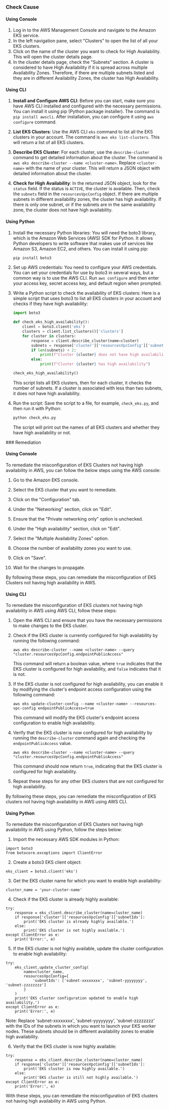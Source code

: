 

<Tabs><Tab title='Cause'>
### Check Cause

#### Using Console

1. Log in to the AWS Management Console and navigate to the Amazon EKS service.
2. In the left navigation pane, select "Clusters" to open the list of all your EKS clusters.
3. Click on the name of the cluster you want to check for High Availability. This will open the cluster details page.
4. In the cluster details page, check the "Subnets" section. A cluster is considered to have High Availability if it is spread across multiple Availability Zones. Therefore, if there are multiple subnets listed and they are in different Availability Zones, the cluster has High Availability.

#### Using CLI

1. **Install and Configure AWS CLI**: Before you can start, make sure you have AWS CLI installed and configured with the necessary permissions. You can install it using pip (Python package installer). The command is `pip install awscli`. After installation, you can configure it using `aws configure` command.

2. **List EKS Clusters**: Use the AWS CLI `eks` command to list all the EKS clusters in your account. The command is `aws eks list-clusters`. This will return a list of all EKS clusters.

3. **Describe EKS Cluster**: For each cluster, use the `describe-cluster` command to get detailed information about the cluster. The command is `aws eks describe-cluster --name <cluster-name>`. Replace `<cluster-name>` with the name of your cluster. This will return a JSON object with detailed information about the cluster.

4. **Check for High Availability**: In the returned JSON object, look for the `status` field. If the status is `ACTIVE`, the cluster is available. Then, check the `subnets` field in the `resourcesVpcConfig` object. If there are multiple subnets in different availability zones, the cluster has high availability. If there is only one subnet, or if the subnets are in the same availability zone, the cluster does not have high availability.

#### Using Python

1. Install the necessary Python libraries:
   You will need the boto3 library, which is the Amazon Web Services (AWS) SDK for Python. It allows Python developers to write software that makes use of services like Amazon S3, Amazon EC2, and others. You can install it using pip:

   ```python
   pip install boto3
   ```

2. Set up AWS credentials:
   You need to configure your AWS credentials. You can set your credentials for use by boto3 in several ways, but a common way is to use the AWS CLI. Run `aws configure` and then enter your access key, secret access key, and default region when prompted.

3. Write a Python script to check the availability of EKS clusters:
   Here is a simple script that uses boto3 to list all EKS clusters in your account and checks if they have high availability:

   ```python
   import boto3

   def check_eks_high_availability():
       client = boto3.client('eks')
       clusters = client.list_clusters()['clusters']
       for cluster in clusters:
           response = client.describe_cluster(name=cluster)
           subnets = response['cluster']['resourcesVpcConfig']['subnetIds']
           if len(subnets) < 2:
               print(f"Cluster {cluster} does not have high availability")
           else:
               print(f"Cluster {cluster} has high availability")

   check_eks_high_availability()
   ```
   This script lists all EKS clusters, then for each cluster, it checks the number of subnets. If a cluster is associated with less than two subnets, it does not have high availability.

4. Run the script:
   Save the script to a file, for example, `check_eks.py`, and then run it with Python:

   ```bash
   python check_eks.py
   ```
   The script will print out the names of all EKS clusters and whether they have high availability or not.

</Tab>

<Tab title='Remediation'>
### Remediation

#### Using Console

To remediate the misconfiguration of EKS Clusters not having high availability in AWS, you can follow the below steps using the AWS console:

1. Go to the Amazon EKS console.

2. Select the EKS cluster that you want to remediate.

3. Click on the "Configuration" tab.

4. Under the "Networking" section, click on "Edit".

5. Ensure that the "Private networking only" option is unchecked.

6. Under the "High availability" section, click on "Edit".

7. Select the "Multiple Availability Zones" option.

8. Choose the number of availability zones you want to use.

9. Click on "Save".

10. Wait for the changes to propagate.

By following these steps, you can remediate the misconfiguration of EKS Clusters not having high availability in AWS.

#### Using CLI

To remediate the misconfiguration of EKS clusters not having high availability in AWS using AWS CLI, follow these steps:

1. Open the AWS CLI and ensure that you have the necessary permissions to make changes to the EKS cluster.

2. Check if the EKS cluster is currently configured for high availability by running the following command:

   ```
   aws eks describe-cluster --name <cluster-name> --query "cluster.resourcesVpcConfig.endpointPublicAccess"
   ```

   This command will return a boolean value, where `true` indicates that the EKS cluster is configured for high availability, and `false` indicates that it is not.

3. If the EKS cluster is not configured for high availability, you can enable it by modifying the cluster's endpoint access configuration using the following command:

   ```
   aws eks update-cluster-config --name <cluster-name> --resources-vpc-config endpointPublicAccess=true
   ```

   This command will modify the EKS cluster's endpoint access configuration to enable high availability.

4. Verify that the EKS cluster is now configured for high availability by running the `describe-cluster` command again and checking the `endpointPublicAccess` value.

   ```
   aws eks describe-cluster --name <cluster-name> --query "cluster.resourcesVpcConfig.endpointPublicAccess"
   ```

   This command should now return `true`, indicating that the EKS cluster is configured for high availability.

5. Repeat these steps for any other EKS clusters that are not configured for high availability.

By following these steps, you can remediate the misconfiguration of EKS clusters not having high availability in AWS using AWS CLI.

#### Using Python

To remediate the misconfiguration of EKS Clusters not having high availability in AWS using Python, follow the steps below:

1. Import the necessary AWS SDK modules in Python:

```
import boto3
from botocore.exceptions import ClientError
```

2. Create a boto3 EKS client object:

```
eks_client = boto3.client('eks')
```

3. Get the EKS cluster name for which you want to enable high availability:

```
cluster_name = 'your-cluster-name'
```

4. Check if the EKS cluster is already highly available:

```
try:
    response = eks_client.describe_cluster(name=cluster_name)
    if response['cluster']['resourcesVpcConfig']['subnetIds']:
        print('EKS cluster is already highly available.')
    else:
        print('EKS cluster is not highly available.')
except ClientError as e:
    print('Error:', e)
```

5. If the EKS cluster is not highly available, update the cluster configuration to enable high availability:

```
try:
    eks_client.update_cluster_config(
        name=cluster_name,
        resourcesVpcConfig={
            'subnetIds': ['subnet-xxxxxxxx', 'subnet-yyyyyyyy', 'subnet-zzzzzzzz']
        }
    )
    print('EKS cluster configuration updated to enable high availability.')
except ClientError as e:
    print('Error:', e)
```

Note: Replace 'subnet-xxxxxxxx', 'subnet-yyyyyyyy', 'subnet-zzzzzzzz' with the IDs of the subnets in which you want to launch your EKS worker nodes. These subnets should be in different availability zones to enable high availability.

6. Verify that the EKS cluster is now highly available:

```
try:
    response = eks_client.describe_cluster(name=cluster_name)
    if response['cluster']['resourcesVpcConfig']['subnetIds']:
        print('EKS cluster is now highly available.')
    else:
        print('EKS cluster is still not highly available.')
except ClientError as e:
    print('Error:', e)
```

With these steps, you can remediate the misconfiguration of EKS clusters not having high availability in AWS using Python.


</Tab>
</Tabs>